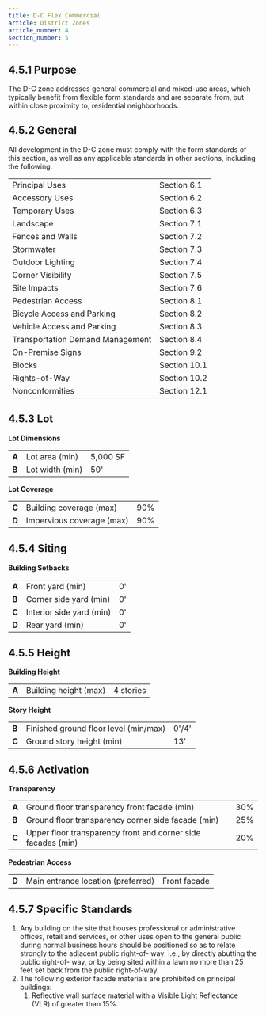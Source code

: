 ```yaml
---
title: D-C Flex Commercial
article: District Zones
article_number: 4
section_number: 5
---
```



## 4.5.1 Purpose

The D-C zone addresses general commercial and mixed-use areas, which typically benefit from flexible form standards and are separate from, but within close proximity to, residential neighborhoods.

## 4.5.2 General

All development in the D-C zone must comply with the form standards of this section, as well as any applicable standards in other sections, including the following:

<TableSmall>

|                                  |              |
| -------------------------------- | ------------ |
| Principal Uses                   | Section 6.1  |
| Accessory Uses                   | Section 6.2  |
| Temporary Uses                   | Section 6.3  |
| Landscape                        | Section 7.1  |
| Fences and Walls                 | Section 7.2  |
| Stormwater                       | Section 7.3  |
| Outdoor Lighting                 | Section 7.4  |
| Corner Visibility                | Section 7.5  |
| Site Impacts                     | Section 7.6  |
| Pedestrian Access                | Section 8.1  |
| Bicycle Access and Parking       | Section 8.2  |
| Vehicle Access and Parking       | Section 8.3  |
| Transportation Demand Management | Section 8.4  |
| On-Premise Signs                 | Section 9.2  |
| Blocks                           | Section 10.1 |
| Rights-of-Way                    | Section 10.2 |
| Nonconformities                  | Section 12.1 |

</TableSmall>

## 4.5.3 Lot

**Lot Dimensions**

<TableSmall>

|       |                 |          |
| ----- | --------------- | -------- |
| **A** | Lot area (min)  | 5,000 SF |
| **B** | Lot width (min) | 50'      |

</TableSmall>

**Lot Coverage**

<TableSmall>

|       |                           |     |
| ----- | ------------------------- | --- |
| **C** | Building coverage (max)   | 90% |
| **D** | Impervious coverage (max) | 90% |

</TableSmall>

## 4.5.4 Siting

**Building Setbacks**

<TableSmall>

|       |                          |     |
| ----- | ------------------------ | --- |
| **A** | Front yard (min)         | 0'  |
| **B** | Corner side yard (min)   | 0'  |
| **C** | Interior side yard (min) | 0'  |
| **D** | Rear yard (min)          | 0'  |

</TableSmall>

## 4.5.5 Height

**Building Height**

<TableSmall>

|       |                       |           |
| ----- | --------------------- | --------- |
| **A** | Building height (max) | 4 stories |

</TableSmall>

**Story Height**

<TableSmall>

|       |                                       |       |
| ----- | ------------------------------------- | ----- |
| **B** | Finished ground floor level (min/max) | 0'/4' |
| **C** | Ground story height (min)             | 13'   |

</TableSmall>

## 4.5.6 Activation

**Transparency**

<TableSmall>

|       |                                                              |     |
| ----- | ------------------------------------------------------------ | --- |
| **A** | Ground floor transparency front facade (min)                 | 30% |
| **B** | Ground floor transparency corner side facade (min)           | 25% |
| **C** | Upper floor transparency front and corner side facades (min) | 20% |

</TableSmall>

**Pedestrian Access**

<TableSmall>

|       |                                    |              |
| ----- | ---------------------------------- | ------------ |
| **D** | Main entrance location (preferred) | Front facade |

</TableSmall>

## 4.5.7 Specific Standards

1. Any building on the site that houses professional or administrative offices, retail and services, or other uses open to the general public during normal business hours should be positioned so as to relate strongly to the adjacent public right-of- way; i.e., by directly abutting the public right-of- way, or by being sited within a lawn no more than 25 feet set back from the public right-of-way.
2. The following exterior facade materials are prohibited on principal buildings:
   1. Reflective wall surface material with a Visible Light Reflectance (VLR) of greater than 15%.
